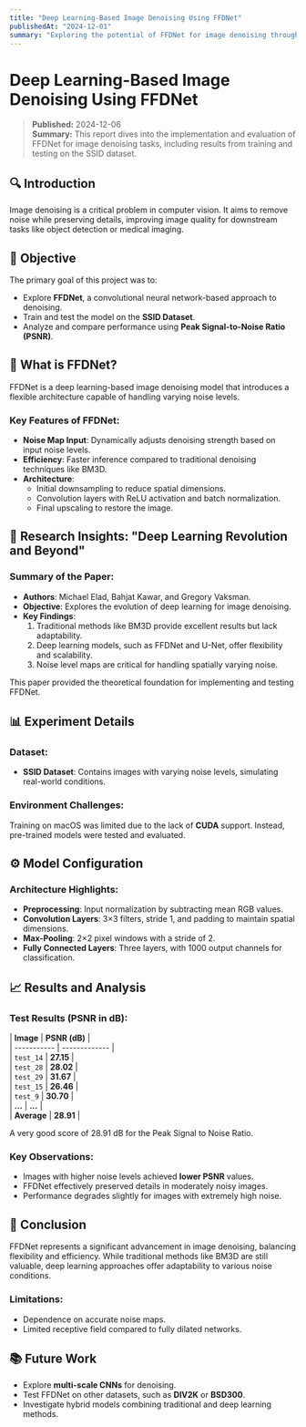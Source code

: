 ```yaml
---
title: "Deep Learning-Based Image Denoising Using FFDNet"
publishedAt: "2024-12-01"
summary: "Exploring the potential of FFDNet for image denoising through hands-on training and testing."
---
```


# Deep Learning-Based Image Denoising Using FFDNet

> **Published:** 2024-12-06  
> **Summary:** This report dives into the implementation and evaluation of FFDNet for image denoising tasks, including results from training and testing on the SSID dataset.

## 🔍 Introduction

Image denoising is a critical problem in computer vision. It aims to remove noise while preserving details, improving image quality for downstream tasks like object detection or medical imaging.

## 🚀 Objective

The primary goal of this project was to:

- Explore **FFDNet**, a convolutional neural network-based approach to denoising.
- Train and test the model on the **SSID Dataset**.
- Analyze and compare performance using **Peak Signal-to-Noise Ratio (PSNR)**.

## 🧠 What is FFDNet?

FFDNet is a deep learning-based image denoising model that introduces a flexible architecture capable of handling varying noise levels.

### Key Features of FFDNet:

- **Noise Map Input**: Dynamically adjusts denoising strength based on input noise levels.
- **Efficiency**: Faster inference compared to traditional denoising techniques like BM3D.
- **Architecture**:
  - Initial downsampling to reduce spatial dimensions.
  - Convolution layers with ReLU activation and batch normalization.
  - Final upscaling to restore the image.

## 🔬 Research Insights: "Deep Learning Revolution and Beyond"

### Summary of the Paper:

- **Authors**: Michael Elad, Bahjat Kawar, and Gregory Vaksman.
- **Objective**: Explores the evolution of deep learning for image denoising.
- **Key Findings**:
  1. Traditional methods like BM3D provide excellent results but lack adaptability.
  2. Deep learning models, such as FFDNet and U-Net, offer flexibility and scalability.
  3. Noise level maps are critical for handling spatially varying noise.

This paper provided the theoretical foundation for implementing and testing FFDNet.

## 📊 Experiment Details

### Dataset:

- **SSID Dataset**: Contains images with varying noise levels, simulating real-world conditions.

### Environment Challenges:

Training on macOS was limited due to the lack of **CUDA** support. Instead, pre-trained models were tested and evaluated.

## ⚙️ Model Configuration

### Architecture Highlights:

- **Preprocessing**: Input normalization by subtracting mean RGB values.
- **Convolution Layers**: 3×3 filters, stride 1, and padding to maintain spatial dimensions.
- **Max-Pooling**: 2×2 pixel windows with a stride of 2.
- **Fully Connected Layers**: Three layers, with 1000 output channels for classification.

## 📈 Results and Analysis

### Test Results (PSNR in dB):

| **Image** | **PSNR (dB)** | <br />
| ----------- | ------------- | <br />
| `test_14` | **27.15** | <br />
| `test_28` | **28.02** | <br />
| `test_29` | **31.67** | <br />
| `test_15` | **26.46** | <br />
| `test_9` | **30.70** | <br />
| **...** | **...** | <br />
| **Average** | **28.91** | <br />

A very good score of 28.91 dB for the Peak Signal to Noise Ratio.

### Key Observations:

- Images with higher noise levels achieved **lower PSNR** values.
- FFDNet effectively preserved details in moderately noisy images.
- Performance degrades slightly for images with extremely high noise.

## 🌟 Conclusion

FFDNet represents a significant advancement in image denoising, balancing flexibility and efficiency. While traditional methods like BM3D are still valuable, deep learning approaches offer adaptability to various noise conditions.

### Limitations:

- Dependence on accurate noise maps.
- Limited receptive field compared to fully dilated networks.

## 📚 Future Work

- Explore **multi-scale CNNs** for denoising.
- Test FFDNet on other datasets, such as **DIV2K** or **BSD300**.
- Investigate hybrid models combining traditional and deep learning methods.
